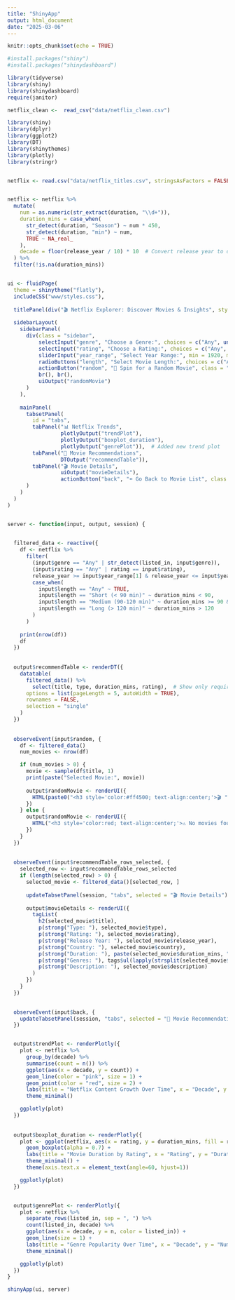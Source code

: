 ```yaml
---
title: "ShinyApp"
output: html_document
date: "2025-03-06"
---
```


```r
knitr::opts_chunk$set(echo = TRUE)
```

```r
#install.packages("shiny")
#install.packages("shinydashboard")
```

```r
library(tidyverse)
library(shiny)
library(shinydashboard)
require(janitor)
```

```r
netflix_clean <-  read_csv("data/netflix_clean.csv")
```


```r
library(shiny)
library(dplyr)
library(ggplot2)
library(DT)
library(shinythemes)
library(plotly)
library(stringr)


netflix <- read.csv("data/netflix_titles.csv", stringsAsFactors = FALSE)


netflix <- netflix %>%
  mutate(
    num = as.numeric(str_extract(duration, "\\d+")),
    duration_mins = case_when(
      str_detect(duration, "Season") ~ num * 450,
      str_detect(duration, "min") ~ num,
      TRUE ~ NA_real_
    ),
    decade = floor(release_year / 10) * 10  # Convert release year to decade
  ) %>%
  filter(!is.na(duration_mins))


ui <- fluidPage(
  theme = shinytheme("flatly"),
  includeCSS("www/styles.css"), 
  
  titlePanel(div("🎬 Netflix Explorer: Discover Movies & Insights", style = "color: black; text-align: center;font-weight: bold;")),
  
  sidebarLayout(
    sidebarPanel(
      div(class = "sidebar",  
          selectInput("genre", "Choose a Genre:", choices = c("Any", unique(unlist(strsplit(netflix$listed_in, ", "))))),
          selectInput("rating", "Choose a Rating:", choices = c("Any", unique(netflix$rating))),
          sliderInput("year_range", "Select Year Range:", min = 1920, max = 2024, value = c(2000, 2024), step = 1),
          radioButtons("length", "Select Movie Length:", choices = c("Any", "Short (< 90 min)", "Medium (90-120 min)", "Long (> 120 min)"), selected = "Any"),
          actionButton("random", "🎰 Spin for a Random Movie", class = "btn-primary"),
          br(), br(),
          uiOutput("randomMovie")
      )
    ),
    
    mainPanel(
      tabsetPanel(
        id = "tabs",
        tabPanel("📊 Netflix Trends", 
                 plotlyOutput("trendPlot"), 
                 plotlyOutput("boxplot_duration"),
                 plotlyOutput("genrePlot")),  # Added new trend plot
        tabPanel("🎥 Movie Recommendations", 
                 DTOutput("recommendTable")),
        tabPanel("🎬 Movie Details",
                 uiOutput("movieDetails"),
                 actionButton("back", "⬅ Go Back to Movie List", class = "btn-secondary"))
      )
    )
  )
)


server <- function(input, output, session) {
  

  filtered_data <- reactive({
    df <- netflix %>%
      filter(
        (input$genre == "Any" | str_detect(listed_in, input$genre)),  
        (input$rating == "Any" | rating == input$rating),  
        release_year >= input$year_range[1] & release_year <= input$year_range[2],
        case_when(
          input$length == "Any" ~ TRUE,
          input$length == "Short (< 90 min)" ~ duration_mins < 90,
          input$length == "Medium (90-120 min)" ~ duration_mins >= 90 & duration_mins <= 120,
          input$length == "Long (> 120 min)" ~ duration_mins > 120
        )
      )
    
    print(nrow(df)) 
    df 
  })
  
 
  output$recommendTable <- renderDT({
    datatable(
      filtered_data() %>%
        select(title, type, duration_mins, rating),  # Show only required columns
      options = list(pageLength = 5, autoWidth = TRUE),
      rownames = FALSE,
      selection = "single"  
    )
  })
  
  
  observeEvent(input$random, {
    df <- filtered_data()  
    num_movies <- nrow(df)  

    if (num_movies > 0) {
      movie <- sample(df$title, 1) 
      print(paste("Selected Movie:", movie))  
      
      output$randomMovie <- renderUI({
        HTML(paste0("<h3 style='color:#ff4500; text-align:center;'>🎬 ", movie, " 🎬</h3>"))
      })
    } else {
      output$randomMovie <- renderUI({
        HTML("<h3 style='color:red; text-align:center;'>⚠️ No movies found! Try changing your filters.</h3>")
      })
    }
  })
  
 
  observeEvent(input$recommendTable_rows_selected, {
    selected_row <- input$recommendTable_rows_selected
    if (length(selected_row) > 0) {
      selected_movie <- filtered_data()[selected_row, ]
      
      updateTabsetPanel(session, "tabs", selected = "🎬 Movie Details")
      
      output$movieDetails <- renderUI({
        tagList(
          h2(selected_movie$title),
          p(strong("Type: "), selected_movie$type),
          p(strong("Rating: "), selected_movie$rating),
          p(strong("Release Year: "), selected_movie$release_year),
          p(strong("Country: "), selected_movie$country),
          p(strong("Duration: "), paste(selected_movie$duration_mins, "minutes")),
          p(strong("Genres: "), tags$ul(lapply(strsplit(selected_movie$listed_in, ", ")[[1]], tags$li))),  
          p(strong("Description: "), selected_movie$description)
        )
      })
    }
  })

 
  observeEvent(input$back, {
    updateTabsetPanel(session, "tabs", selected = "🎥 Movie Recommendations")
  })


  output$trendPlot <- renderPlotly({
    plot <- netflix %>%
      group_by(decade) %>%
      summarise(count = n()) %>%
      ggplot(aes(x = decade, y = count)) +
      geom_line(color = "pink", size = 1) +
      geom_point(color = "red", size = 2) +
      labs(title = "Netflix Content Growth Over Time", x = "Decade", y = "Number of Titles") +
      theme_minimal()

    ggplotly(plot)  
  })
  
 
  output$boxplot_duration <- renderPlotly({
    plot <- ggplot(netflix, aes(x = rating, y = duration_mins, fill = rating)) +
      geom_boxplot(alpha = 0.7) +
      labs(title = "Movie Duration by Rating", x = "Rating", y = "Duration (minutes)") +
      theme_minimal() +
      theme(axis.text.x = element_text(angle=60, hjust=1))

    ggplotly(plot)  
  })


  output$genrePlot <- renderPlotly({
    plot <- netflix %>%
      separate_rows(listed_in, sep = ", ") %>%
      count(listed_in, decade) %>%
      ggplot(aes(x = decade, y = n, color = listed_in)) +
      geom_line(size = 1) +
      labs(title = "Genre Popularity Over Time", x = "Decade", y = "Number of Titles", color = "Genre") +
      theme_minimal()

    ggplotly(plot)
  })
}

shinyApp(ui, server)


```

